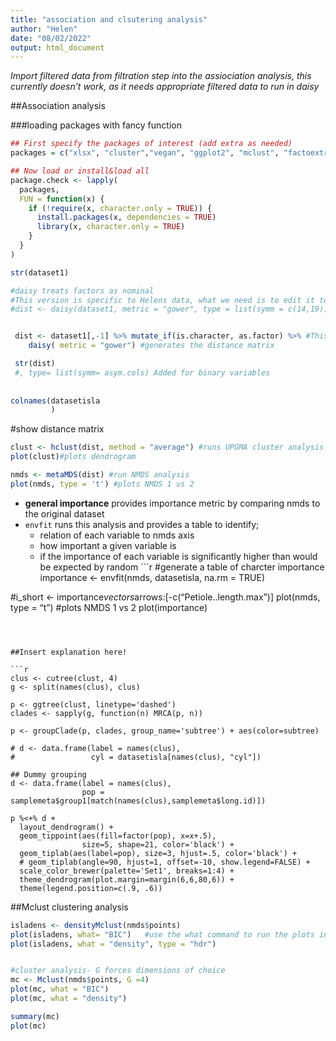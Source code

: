 ```yaml
---
title: "association and clsutering analysis"
author: "Helen"
date: "08/02/2022"
output: html_document
---
```



*Import filtered data from filtration step into the assiociation analysis, this currently doesn't work, as it needs appropriate filtered data to run in daisy*

##Association analysis


###loading packages with fancy function
```r
## First specify the packages of interest (add extra as needed)
packages = c("xlsx", "cluster","vegan", "ggplot2", "mclust", "factoextra")

## Now load or install&load all
package.check <- lapply(
  packages,
  FUN = function(x) {
    if (!require(x, character.only = TRUE)) {
      install.packages(x, dependencies = TRUE)
      library(x, character.only = TRUE)
    }
  }
)

```


```r
str(dataset1)

#daisy treats factors as nominal
#This version is specific to Helens data, what we need is to edit it to bring info about column types in the metadata into this script
#dist <- daisy(dataset1, metric = "gower", type = list(symm = c(14,19))) #generates the distance matrix


 dist <- dataset1[,-1] %>% mutate_if(is.character, as.factor) %>% #This line changes all character vectors to factors.
    daisy( metric = "gower") #generates the distance matrix

 str(dist)
 #, type= list(symm= asym.cols) Added for binary variables
 
 
colnames(datasetisla
         )
```



#show distance matrix

```r
clust <- hclust(dist, method = "average") #runs UPGMA cluster analysis
plot(clust)#plots dendrogram

```


```r
nmds <- metaMDS(dist) #run NMDS analysis
plot(nmds, type = 't') #plots NMDS 1 vs 2
```



* **general importance** provides importance metric by comparing nmds to the original dataset
* `envfit` runs this analysis and provides a table to identify; 
  * relation of each variable to nmds axis
  * how important a given variable is 
  * if the importance of each variable is significantly higher than would be expected by random
```r
#generate a table of charcter importance
importance <- envfit(nmds, datasetisla, na.rm = TRUE) 

#i_short <- importance$vectors$arrows:[-c("Petiole..length.max")]
plot(nmds, type = "t") #plots NMDS 1 vs 2
plot(importance)
```



##Insert explanation here!

```r
clus <- cutree(clust, 4)
g <- split(names(clus), clus)

p <- ggtree(clust, linetype='dashed')
clades <- sapply(g, function(n) MRCA(p, n))

p <- groupClade(p, clades, group_name='subtree') + aes(color=subtree)

# d <- data.frame(label = names(clus), 
#                 cyl = datasetisla[names(clus), "cyl"])

## Dummy grouping 
d <- data.frame(label = names(clus), 
                pop = samplemeta$group1[match(names(clus),samplemeta$long.id)])

p %<+% d + 
  layout_dendrogram() + 
  geom_tippoint(aes(fill=factor(pop), x=x+.5),
                size=5, shape=21, color='black') +
  geom_tiplab(aes(label=pop), size=3, hjust=.5, color='black') +
  # geom_tiplab(angle=90, hjust=1, offset=-10, show.legend=FALSE) + 
  scale_color_brewer(palette='Set1', breaks=1:4) +
  theme_dendrogram(plot.margin=margin(6,6,80,6)) +
  theme(legend.position=c(.9, .6))
```



##Mclust clustering analysis
```r
isladens <- densityMclust(nmds$points)
plot(isladens, what= "BIC")   #use the what command to run the plots individually without the number choice coming up each time
plot(isladens, what = "density", type = "hdr")


#cluster analysis- G forces dimensions of choice
mc <- Mclust(nmds$points, G =4)
plot(mc, what = "BIC")
plot(mc, what = "density")

summary(mc)
plot(mc)
 
```




